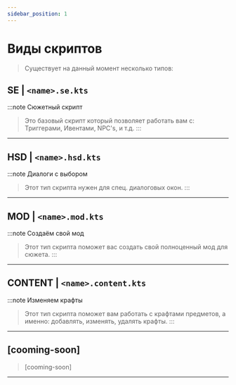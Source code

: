 ```yaml
---
sidebar_position: 1
---
```


# Виды скриптов

> Существует на данный момент несколько типов:

## SE | `<name>.se.kts`
:::note Сюжетный скрипт
> Это базовый скрипт который позволяет работать вам с: Триггерами, Ивентами, NPC's, и т.д.
:::

***

## HSD | `<name>.hsd.kts`
:::note Диалоги с выбором
> Этот тип скрипта нужен для спец. диалоговых окон.
:::

***

## MOD | `<name>.mod.kts`
:::note Создаём свой мод
> Этот тип скрипта поможет вас создать свой полноценный мод для сюжета.
:::

***

## CONTENT | `<name>.content.kts`
:::note Изменяем крафты
> Этот тип скрипта поможет вам работать с крафтами предметов, а именно: добавлять, изменять, удалять крафты.
:::

***

## [cooming-soon]

> [cooming-soon]

***